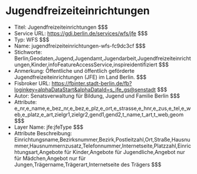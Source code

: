 # Jugendfreizeiteinrichtungen
- Titel: Jugendfreizeiteinrichtungen $$$
- Service URL: https://gdi.berlin.de/services/wfs/jfe $$$
- Typ: WFS $$$
- Name: jugendfreizeiteinrichtungen-wfs-fc9dc3cf $$$
- Stichworte: Berlin,Geodaten,Jugend,Jugendamt,Jugendarbeit,Jugendfreizeiteinrichtungen,Kinder,infoFeatureAccessService,inspireidentifiziert $$$
- Anmerkung: Öffentliche und öffentlich geförderte Jugendfreizeiteinrichtungen (JFE) im Land Berlin. $$$
- Fisbroker URL: https://fbinter.stadt-berlin.de/fb?loginkey=alphaDataStart&alphaDataId=s_jfe_gs@senstadt $$$
- Autor: Senatsverwaltung für Bildung, Jugend und Familie Berlin $$$
- Attribute: e_nr,e_name,e_bez_nr,e_bez,e_plz,e_ort,e_strasse,e_hnr,e_zus,e_tel,e_web,e_platz,e_art,zielgr1,zielgr2,gend1,gend2,t_name,t_art,t_web,geom $$$
- Layer Name: jfe:jfeType $$$
- Attribute Beschreibung: Einrichtungsname,Bezirksnummer,Bezirk,Postleitzahl,Ort,Straße,Hausnummer,Hausnummernzusatz,Telefonnummer,Internetseite,Platzzahl,Einrichtungsart,Angebote für Kinder,Angebote für Jugendliche,Angebot nur für Mädchen,Angebot nur für Jungen,Trägername,Trägerart,Internetseite des Trägers $$$
